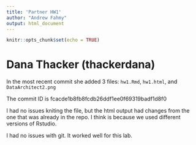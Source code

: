```yaml
---
title: 'Partner HW1'
author: "Andrew Fahmy"
output: html_document
---
```


```r
knitr::opts_chunk$set(echo = TRUE)
```


# Dana Thacker (thackerdana)

In the most recent commit she added 3 files: `hw1.Rmd`, `hw1.html`, and
`DataArchitect2.png`

The commit ID is fcacde1b8fb8fcdb26ddf1ee0f69319badf1d8f0

I had no issues kniting the file, but the html output had changes from the one
that was already in the repo. I think is because we used different versions
of Rstudio.

I had no issues with git. It worked well for this lab.